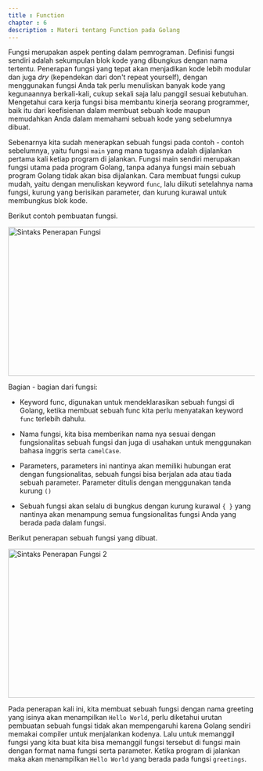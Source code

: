 ```yaml
---
title : Function
chapter : 6
description : Materi tentang Function pada Golang
---
```


Fungsi merupakan aspek penting dalam pemrograman. Definisi fungsi 
sendiri adalah sekumpulan blok kode yang dibungkus dengan nama 
tertentu. Penerapan fungsi yang tepat akan menjadikan kode lebih modular 
dan juga *dry* (kependekan dari don't repeat yourself), dengan 
menggunakan fungsi Anda tak perlu menuliskan banyak kode yang 
kegunaannya berkali-kali, cukup sekali saja lalu panggil sesuai kebutuhan.
Mengetahui cara kerja fungsi bisa membantu kinerja seorang programmer, 
baik itu dari keefisienan dalam membuat sebuah kode maupun 
memudahkan Anda dalam memahami sebuah kode yang sebelumnya 
dibuat.

Sebenarnya kita sudah menerapkan sebuah fungsi pada contoh - contoh 
sebelumnya, yaitu fungsi `main` yang mana tugasnya adalah dijalankan 
pertama kali ketiap program di jalankan. Fungsi main sendiri merupakan 
fungsi utama pada program Golang, tanpa adanya fungsi main sebuah 
program Golang tidak akan bisa dijalankan. 
Cara membuat fungsi cukup mudah, yaitu dengan menuliskan keyword 
`func`, lalu diikuti setelahnya nama fungsi, kurung yang berisikan 
parameter, dan kurung kurawal untuk membungkus blok kode. 

Berikut contoh pembuatan fungsi.

<Image
  src="/content/bab-6/bab-6-1.png"
  width="618"
  height="304"
  alt="Sintaks Penerapan Fungsi"
/>

Bagian - bagian dari fungsi:

- Keyword func, digunakan untuk mendeklarasikan sebuah fungsi di 
Golang, ketika membuat sebuah func kita perlu menyatakan keyword 
`func` terlebih dahulu.

- Nama fungsi, kita bisa memberikan nama nya sesuai dengan 
fungsionalitas sebuah fungsi dan juga di usahakan untuk 
menggunakan bahasa inggris serta `camelCase`.

- Parameters, parameters ini nantinya akan memiliki hubungan erat 
dengan fungsionalitas, sebuah fungsi bisa berjalan ada atau tiada 
sebuah parameter. Parameter ditulis dengan menggunakan tanda 
kurung `()`

- Sebuah fungsi akan selalu di bungkus dengan kurung kurawal `{ }` yang 
nantinya akan menampung semua fungsionalitas fungsi Anda yang berada pada dalam fungsi.

Berikut penerapan sebuah fungsi yang dibuat.

<Image
  src="/content/bab-6/bab-6-2.png"
  width="618"
  height="304"
  alt="Sintaks Penerapan Fungsi 2"
/>

Pada penerapan kali ini, kita membuat sebuah fungsi dengan nama 
greeting yang isinya akan menampilkan `Hello World`, perlu diketahui 
urutan pembuatan sebuah fungsi tidak akan mempengaruhi karena Golang 
sendiri memakai compiler untuk menjalankan kodenya. Lalu untuk 
memanggil fungsi yang kita buat kita bisa memanggil fungsi tersebut di 
fungsi main dengan format nama fungsi serta parameter. Ketika program 
di jalankan maka akan menampilkan `Hello World` yang berada pada fungsi 
`greetings`.
